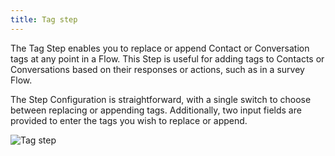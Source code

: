 ```yaml
---
title: Tag step
---
```


The Tag Step enables you to replace or append Contact or Conversation tags at any point in a Flow. This Step is useful for adding tags to Contacts or Conversations based on their responses or actions, such as in a survey Flow.

The Step Configuration is straightforward, with a single switch to choose between replacing or appending tags. Additionally, two input fields are provided to enter the tags you wish to replace or append.

![Tag step](https://hilos-media.s3.us-east-2.amazonaws.com/documentation/userdocs/using-hilos/reference/flows/tag-step/tag.png)
